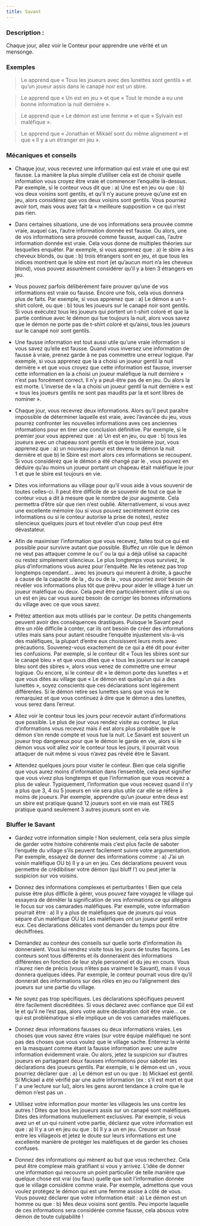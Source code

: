 ```yaml
---
title: Savant
---
```



<Role SAVANT header />

### Description :

Chaque jour, allez voir le Conteur pour apprendre une vérité et un mensonge.
 
### Exemples  
> Le <Role SAVANT /> apprend que « Tous les joueurs avec des lunettes sont gentils » et qu’un joueur assis dans le canapé noir est un sbire.

> Le <Role SAVANT /> apprend que « Un <Role CHARMEUR_DE_SERPENT /> est en jeu » et que « Tout le monde a eu une bonne information la nuit dernière ».

> Le <Role SAVANT /> apprend que « Le démon est une femme » et que « Sylvain est maléfique ».

> Le <Role SAVANT /> apprend que « Jonathan et Mikaël sont du même alignement » et que « Il y a un étranger en jeu ».


### Mécaniques et conseils
- Chaque jour, vous recevrez une information qui est vraie et une qui est fausse. La manière la plus simple d’utiliser cela est de choisir quelle information vous croyez être vraie et commencer l’enquête là-dessus. Par exemple, si le conteur vous dit que :  a) Une <Role BETE_DE_FOIRE /> est en jeu ou que : b) vos deux voisins sont gentils, et qu’il n’y aucune preuve qu’une <Role BETE_DE_FOIRE /> est en jeu, alors considérez que vos deux voisins sont gentils. Vous pourriez avoir tort, mais vous avez fait la « meilleure supposition » ce qui n’est pas rien.

- Dans certaines situations, une de vos informations sera prouvée comme vraie, auquel cas, l’autre information donnée est fausse. Ou alors, une de vos informations sera prouvée comme fausse, auquel cas, l’autre information donnée est vraie. Cela vous donne de multiples théories sur lesquelles enquêter. Par exemple, si vous apprenez que :  a) le sbire a les cheveux blonds, ou que : b) trois étrangers sont en jeu, et que tous les indices montrent que le sbire est mort (et qu’aucun mort n’a les cheveux blond), vous pouvez assurément considérer qu’il y a bien 3 étrangers en jeu.

- Vous pouvez parfois délibérément faire prouver qu’une de vos informations est vraie ou fausse. Encore une fois, cela vous donnera plus de faits.  Par exemple, si vous apprenez que : a) Le démon a un t-shirt coloré, ou que : b) tous les joueurs sur le canapé noir sont gentils. Si vous exécutez tous les joueurs qui portent un t-shirt coloré et que la partie continue avec le démon qui tue toujours la nuit, alors vous savez que le démon ne porte pas de t-shirt coloré et qu’ainsi, tous les joueurs sur le canapé noir sont gentils.

- Une fausse information est tout aussi utile qu’une vraie information si vous savez qu’elle est fausse. Quand vous inversez une information de fausse à vraie, prenez garde à ne pas commettre une erreur logique. Par exemple, si vous apprenez que la <Role SORCIERE /> a choisi un joueur gentil la nuit dernière » et que vous croyez que cette information est fausse, inverser cette information en la <Role SORCIERE /> a choisi un joueur maléfique la nuit dernière » n’est pas forcément correct. Il n’y a peut-être pas de <Role SORCIERE /> en jeu. Ou alors la <Role SORCIERE /> est morte. L’inverse de « la <Role SORCIERE /> a choisi un joueur gentil la nuit dernière » est « tous les joueurs gentils ne sont pas maudits par la <Role SORCIERE /> et sont libres de nominer ».

- Chaque jour, vous recevrez deux informations. Alors qu’il peut paraître impossible de déterminer laquelle est vraie, avec l’avancée du jeu, vous pourrez confronter les nouvelles informations aves ces anciennes informations pour en tirer une conclusion définitive. Par exemple, si le premier jour vous apprenez que : a) Un <Role CHARMEUR_DE_SERPENT /> est en jeu, ou que : b) tous les joueurs avec un chapeau sont gentils et que le troisième jour, vous apprenez que : a) un nouveau joueur est devenu le démon la nuit dernière et que b) le Sbire est mort alors ces informations se recoupent. Si vous considérez que le démon a été changé par le <Role CHARMEUR_DE_SERPENT />, vous pouvez en déduire qu’au moins un joueur portant un chapeau était maléfique le jour 1 et que le sbire est toujours en vie.

- Dites vos informations au village pour qu’il vous aide à vous souvenir de toutes celles-ci. Il peut être difficile de se souvenir de tout ce que le conteur vous a dit à mesure que le nombre de jour augmente. Cela permettra d’être sûr que rien n’est oublié. Alternativement, si vous avez une excellente mémoire (ou si vous pouvez secrètement écrire ces informations ou si le conteur autorise la prise de notes), restez silencieux quelques jours et tout révéler d’un coup peut être dévastateur.

- Afin de maximiser l’information que vous recevez, faites tout ce qui est possible pour survivre autant que possible. Bluffez un rôle que le démon ne veut pas attaquer comme le <Role SAGE /> ou l’<Role HORLOGER /> ou la <Role COUTURIERE /> qui a déjà utilisé sa capacité ou restez simplement silencieux. Le plus longtemps vous survivez, le plus d’informations vous aurez pour l’enquête.  Ne les retenez pas trop longtemps cependant… avec les joueurs qui meurent à droite, à gauche à cause de la capacité de la <Role SORCIERE />, du <Role MANIPULATEUR /> ou de la <Role BETE_DE_FOIRE />, vous pourriez avoir besoin de révéler vos informations plus tôt que prévu pour aider le village à tuer un joueur maléfique ou deux. Cela peut être particulièrement utile si un <Role JUMEAU_MALEFIQUE /> ou un <Role VORTOX /> est en jeu car vous aurez besoin de corriger les bonnes informations du village avec ce que vous savez.

- Prêtez attention aux mots utilisés par le conteur. De petits changements peuvent avoir des conséquences drastiques. Puisque le Savant peut être un rôle difficile à conter, car ils ont besoin de créer des informations utiles mais sans pour autant résoudre l’enquête injustement vis-à-vis des maléfiques, la plupart d’entre eux choisissent leurs mots avec précautions. Souvenez-vous exactement de ce qui a été dit pour éviter les confusions. Par exemple, si le conteur dit « Tous les sbires sont sur le canapé bleu » et que vous dites que « tous les joueurs sur le canapé bleu sont des sbires », alors vous venez de commettre une erreur logique. Ou encore, si le conteur dit « le démon porte des lunettes » et que vous dites au village que « Le démon est quelqu’un qui a des lunettes », soyez conscients que ces déclarations sont légèrement différentes. Si le démon retire ses lunettes sans que vous ne le remarquiez et que vous continuez à dire que le démon a des lunettes, vous serez dans l’erreur.

- Allez voir le conteur tous les jours pour recevoir autant d’informations que possible. Le plus de jour vous rendez visite au conteur, le plus d’informations vous recevez mais il est alors plus probable que le démon s’en rende compte et vous tue la nuit. Le Savant est souvent un joueur trop dangereux pour que le démon le garde en vie, alors si le démon vous voit allez voir le conteur tous les jours, il pourrait vous attaquer de nuit même si vous n’avez pas révélé être le Savant.

- Attendez quelques jours pour visiter le conteur. Bien que cela signifie que vous aurez moins d’information dans l’ensemble, cela peut signifier que vous vivez plus longtemps et que l’information que vous recevez a plus de valeur. Typiquement, l’information que vous recevez quand il n’y a plus que 3, 4 ou 5 joueurs en vie sera plus utile car elle se réfère à moins de joueurs. Par exemple, apprendre qu’un joueur entre deux est un sbire est pratique quand 12 joueurs sont en vie mais est TRES pratique quand seulement 3 autres joueurs sont en vie.

### Bluffer le Savant

- Gardez votre information simple ! Non seulement, cela sera plus simple de garder votre histoire cohérente mais c’est plus facile de saboter l’enquête du village s’ils peuvent facilement suivre votre argumentation. Par exemple, essayez de donner des informations comme : a) J’ai un voisin maléfique OU b) Il y a un <Role HORLOGER /> en jeu. Ces déclarations peuvent vous permettre de crédibiliser votre démon (qui bluff l’<Role HORLOGER />) ou peut jeter la suspicion sur vos voisins.

- Donnez des informations complexes et perturbantes ! Bien que cela puisse être plus difficile à gérer, vous pouvez faire voyagez le village qui essayera de démêler la signification de vos informations ce qui allègera le focus sur vos camarades maléfiques. Par exemple, votre information pourrait être : a) Il y a plus de maléfiques que de joueurs qui vous sépare d’un maléfique OU b) Les maléfiques ont un joueur gentil entre eux. Ces déclarations délicates vont demander du temps pour être déchiffrées. 

- Demandez au conteur des conseils sur quelle sorte d’information ils donneraient. Vous lui rendrez visite tous les jours de toutes façons. Les conteurs sont tous différents et ils donneraient des informations différentes en fonction de leur style personnel et du jeu en cours. Vous n’aurez rien de précis (vous n’êtes pas vraiment le Savant), mais il vous donnera quelques idées. Par exemple, le conteur pourrait vous dire qu’il donnerait des informations sur des rôles en jeu ou l’alignement des joueurs sur une partie du village.

- Ne soyez pas trop spécifiques. Les déclarations spécifiques peuvent être facilement discréditées. Si vous déclarez avec confiance que Gil est le <Role CRIEUR /> et qu’il ne l’est pas, alors votre autre déclaration doit être vraie… ce qui est problématique si elle implique un de vos camarades maléfiques.

- Donnez deux informations fausses ou deux informations vraies. Les choses que vous savez être vraies (sur votre équipe maléfique) ne sont pas des choses que vous voulez que le village sache. Enterrez la vérité en la masquant comme étant la fausse information avec une autre information évidemment vraie. Ou alors, jetez la suspicion sur d’autres joueurs en partageant deux fausses informations pour saboter les déclarations des joueurs gentils. Par exemple, si le démon est un <Role NO_DASHII />, vous pourriez déclarer que : a) Le démon est un <Role NO_DASHII /> ou que : b) Mickael est gentil. Si Mickael a été vérifié par une autre information (ex : s’il est mort et que l’<Role ORACLE /> a une lecture sur lui), alors les gens auront tendance à croire que le démon n’est pas un <Role NO_DASHII />.

- Utilisez votre information pour monter les villageois les uns contre les autres ! Dites que tous les joueurs assis sur un canapé sont maléfiques. Dites des informations mutuellement exclusives. Par exemple, si vous avez un <Role REVEUR /> et un <Role FAUSSAIRE /> qui ruinent votre partie, déclarez que votre information est que : a) Il y a un <Role REVEUR /> en jeu ou que : b) Il y a un <Role FAUSSAIRE /> en jeu. Creuser un fossé entre les villageois et jetez le doute sur leurs informations est une excellente manière de protéger les maléfiques et de garder les choses confuses.

- Donnez des informations qui mènent au but que vous recherchez. Cela peut être complexe mais gratifiant si vous y arrivez. L’idée de donner une information qui recouvre un point particulier de telle manière que quelque chose est vrai (ou faux) quelle que soit l’information donnée que le village considère comme vraie. Par exemple, admettons que vous voulez protégez le démon qui est une femme assise à côté de vous. Vous pouvez déclarer que votre information était : a) Le démon est un homme ou que : b) Mes deux voisins sont gentils. Peu importe laquelle de ces informations sera considérée comme fausse, cela absous votre démon de toute culpabilité !
